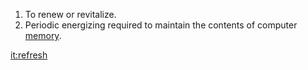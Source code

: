 #To renew or revitalize.
#Periodic energizing required to maintain the contents of computer [[memory]].

[[it:refresh]]